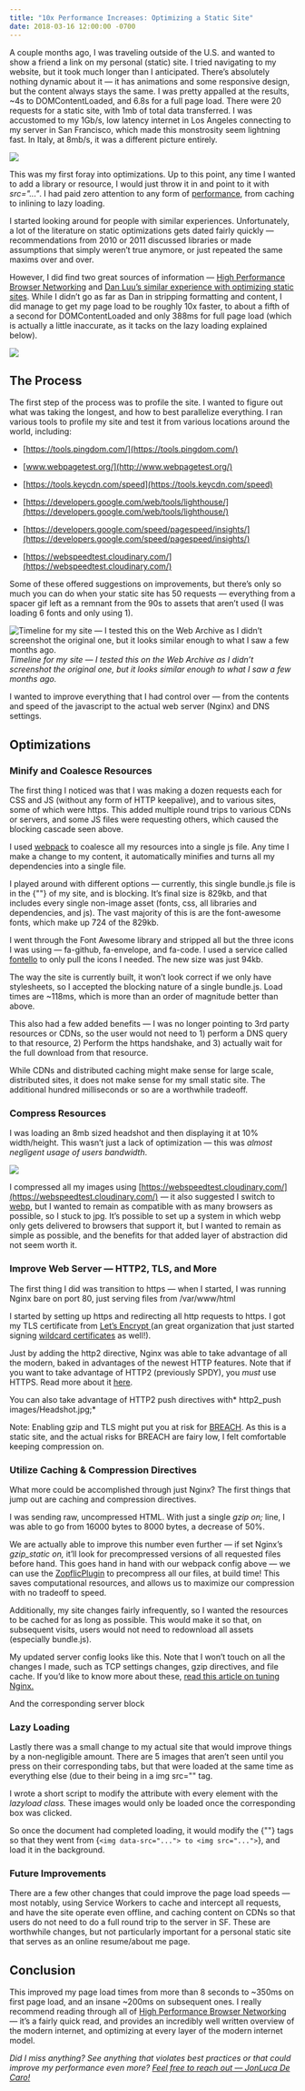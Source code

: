 ```yaml
---
title: "10x Performance Increases: Optimizing a Static Site"
date: 2018-03-16 12:00:00 -0700
---
```


A couple months ago, I was traveling outside of the U.S. and wanted to show a friend a link on my personal (static) site. I tried navigating to my website, but it took much longer than I anticipated. There’s absolutely nothing dynamic about it — it has animations and some responsive design, but the content always stays the same. I was pretty appalled at the results, \~4s to DOMContentLoaded, and 6.8s for a full page load. There were 20 requests for a static site, with 1mb of total data transferred. I was accustomed to my 1Gb/s, low latency internet in Los Angeles connecting to my server in San Francisco, which made this monstrosity seem lightning fast. In Italy, at 8mb/s, it was a different picture entirely.

![](https://cdn-images-1.medium.com/max/2488/1*OgqdIBjziyfhE_tbip24ww.png)

This was my first foray into optimizations. Up to this point, any time I wanted to add a library or resource, I would just throw it in and point to it with _src="..."_. I had paid zero attention to any form of [performance](https://hackernoon.com/tagged/performance), from caching to inlining to lazy loading.

I started looking around for people with similar experiences. Unfortunately, a lot of the literature on static optimizations gets dated fairly quickly — recommendations from 2010 or 2011 discussed libraries or made assumptions that simply weren’t true anymore, or just repeated the same maxims over and over.

However, I did find two great sources of information — [High Performance Browser Networking](https://hpbn.co) and [Dan Luu’s similar experience with optimizing static sites](https://danluu.com/octopress-speedup/). While I didn’t go as far as Dan in stripping formatting and content, I did manage to get my page load to be roughly 10x faster, to about a fifth of a second for DOMContentLoaded and only 388ms for full page load (which is actually a little inaccurate, as it tacks on the lazy loading explained below).

![](https://cdn-images-1.medium.com/max/2238/1*OBt9rTFK8KhlnPI1-olkmg.png)

## The Process

The first step of the process was to profile the site. I wanted to figure out what was taking the longest, and how to best parallelize everything. I ran various tools to profile my site and test it from various locations around the world, including:

- [https://tools.pingdom.com/](https://tools.pingdom.com/)

- [www.webpagetest.org/](http://www.webpagetest.org/)

- [https://tools.keycdn.com/speed](https://tools.keycdn.com/speed)

- [https://developers.google.com/web/tools/lighthouse/](https://developers.google.com/web/tools/lighthouse/)

- [https://developers.google.com/speed/pagespeed/insights/](https://developers.google.com/speed/pagespeed/insights/)

- [https://webspeedtest.cloudinary.com/](https://webspeedtest.cloudinary.com/)

Some of these offered suggestions on improvements, but there’s only so much you can do when your static site has 50 requests — everything from a spacer gif left as a remnant from the 90s to assets that aren’t used (I was loading 6 fonts and only using 1).

![Timeline for my site — I tested this on the Web Archive as I didn’t screenshot the original one, but it looks similar enough to what I saw a few months ago.](https://cdn-images-1.medium.com/max/3800/1*61ngDdpQfLqBo-I8F_tuqw.png)_Timeline for my site — I tested this on the Web Archive as I didn’t screenshot the original one, but it looks similar enough to what I saw a few months ago._

I wanted to improve everything that I had control over — from the contents and speed of the javascript to the actual web server (Nginx) and DNS settings.

## Optimizations

### Minify and Coalesce Resources

The first thing I noticed was that I was making a dozen requests each for CSS and JS (without any form of HTTP keepalive), and to various sites, some of which were https. This added multiple round trips to various CDNs or servers, and some JS files were requesting others, which caused the blocking cascade seen above.

I used [webpack](https://webpack.js.org/) to coalesce all my resources into a single js file. Any time I make a change to my content, it automatically minifies and turns all my dependencies into a single file.

<script src="https://gist.github.com/jonluca/1760ab0dca958f62e316b1516eb5c481.js"></script>

I played around with different options — currently, this single bundle.js file is in the {"<head>"} of my site, and is blocking. It’s final size is 829kb, and that includes every single non-image asset (fonts, css, all libraries and dependencies, and js). The vast majority of this is are the font-awesome fonts, which make up 724 of the 829kb.

I went through the Font Awesome library and stripped all but the three icons I was using — fa-github, fa-envelope, and fa-code. I used a service called [fontello](http://fontello.com/) to only pull the icons I needed. The new size was just 94kb.

The way the site is currently built, it won’t look correct if we only have stylesheets, so I accepted the blocking nature of a single bundle.js. Load times are \~118ms, which is more than an order of magnitude better than above.

This also had a few added benefits — I was no longer pointing to 3rd party resources or CDNs, so the user would not need to 1) perform a DNS query to that resource, 2) Perform the https handshake, and 3) actually wait for the full download from that resource.

While CDNs and distributed caching might make sense for large scale, distributed sites, it does not make sense for my small static site. The additional hundred milliseconds or so are a worthwhile tradeoff.

### Compress Resources

I was loading an 8mb sized headshot and then displaying it at 10% width/height. This wasn’t just a lack of optimization — this was _almost negligent usage of users bandwidth_.

![](https://cdn-images-1.medium.com/max/4980/1*h79KSROW3oY6KWfQm6u5yA.png)

I compressed all my images using [https://webspeedtest.cloudinary.com/](https://webspeedtest.cloudinary.com/) — it also suggested I switch to [webp](https://developers.google.com/speed/webp/), but I wanted to remain as compatible with as many browsers as possible, so I stuck to jpg. It’s possible to set up a system in which webp only gets delivered to browsers that support it, but I wanted to remain as simple as possible, and the benefits for that added layer of abstraction did not seem worth it.

### Improve Web Server — HTTP2, TLS, and More

The first thing I did was transition to https — when I started, I was running Nginx bare on port 80, just serving files from /var/www/html

<script src="https://gist.github.com/jonluca/4046c6c3fcf13fbe4c8c35a1992465d4.js"></script>

I started by setting up https and redirecting all http requests to https. I got my TLS certificate from [Let’s Encrypt ](https://letsencrypt.org/)(an great organization that just started signing [wildcard certificates](https://community.letsencrypt.org/t/acme-v2-and-wildcard-certificate-support-is-live/55579) as well!).

<script src="https://gist.github.com/jonluca/dd57551f0c6f314cbc4481e14cdd0e4b.js"></script>

Just by adding the http2 directive, Nginx was able to take advantage of all the modern, baked in advantages of the newest HTTP features. Note that if you want to take advantage of HTTP2 (previously SPDY), you _must_ use HTTPS. Read more about it [here](https://hpbn.co/http2/).

You can also take advantage of HTTP2 push directives with* http2_push images/Headshot.jpg;*

Note: Enabling gzip and TLS might put you at risk for [BREACH](https://en.wikipedia.org/wiki/BREACH). As this is a static site, and the actual risks for BREACH are fairy low, I felt comfortable keeping compression on.

### Utilize Caching & Compression Directives

What more could be accomplished through just Nginx? The first things that jump out are caching and compression directives.

I was sending raw, uncompressed HTML. With just a single _gzip on;_ line, I was able to go from 16000 bytes to 8000 bytes, a decrease of 50%.

We are actually able to improve this number even further — if set Nginx’s _gzip_static on,_ it’ll look for precompressed versions of all requested files before hand. This goes hand in hand with our webpack config above — we can use the [ZopflicPlugin](https://github.com/webpack-contrib/zopfli-webpack-plugin) to precompress all our files, at build time! This saves computational resources, and allows us to maximize our compression with no tradeoff to speed.

Additionally, my site changes fairly infrequently, so I wanted the resources to be cached for as long as possible. This would make it so that, on subsequent visits, users would not need to redownload all assets (especially bundle.js).

My updated server config looks like this. Note that I won’t touch on all the changes I made, such as TCP settings changes, gzip directives, and file cache. If you’d like to know more about these, [read this article on tuning Nginx.](https://www.nginx.com/blog/tuning-nginx/)

<script src="https://gist.github.com/jonluca/af6699f795d9680387821a2e18a58a84.js"></script>

And the corresponding server block

<script src="https://gist.github.com/jonluca/7b0e3a0c21f6ddc5a650ff68da56e481.js"></script>

### Lazy Loading

Lastly there was a small change to my actual site that would improve things by a non-negligible amount. There are 5 images that aren’t seen until you press on their corresponding tabs, but that were loaded at the same time as everything else (due to their being in a img src="" tag.

I wrote a short script to modify the attribute with every element with the _lazyload class._ These images would only be loaded once the corresponding box was clicked.

<script src="https://gist.github.com/jonluca/fc74d3a0728ec5349699752947792c31.js"></script>

So once the document had completed loading, it would modify the {"<img>"} tags so that they went from {`<img data-src="..."> to <img src="...">`}, and load it in the background.

### Future Improvements

There are a few other changes that could improve the page load speeds — most notably, using Service Workers to cache and intercept all requests, and have the site operate even offline, and caching content on CDNs so that users do not need to do a full round trip to the server in SF. These are worthwhile changes, but not particularly important for a personal static site that serves as an online resume/about me page.

## Conclusion

This improved my page load times from more than 8 seconds to ~350ms on first page load, and an insane ~200ms on subsequent ones. I really recommend reading through all of [High Performance Browser Networking](https://hpbn.co/#toc) — it’s a fairly quick read, and provides an incredibly well written overview of the modern internet, and optimizing at every layer of the modern internet model.

_Did I miss anything? See anything that violates best practices or that could improve my performance even more? [Feel free to reach out — JonLuca De Caro!](https://jonlu.ca)_
